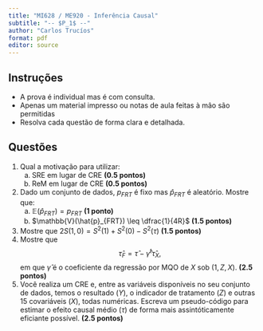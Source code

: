 ```yaml
---
title: "MI628 / ME920 - Inferência Causal"
subtitle: "-- $P_1$ --"
author: "Carlos Trucíos"
format: pdf
editor: source
---
```


## Instruções

- A prova é individual mas é com consulta.
- Apenas um material impresso ou notas de aula feitas à mâo são permitidas
- Resolva cada questão de forma clara e detalhada.


## Questões

1. Qual a motivação para utilizar:
    a. SRE em lugar de CRE **(0.5 pontos)**
    b. ReM em lugar de CRE **(0.5 pontos)**
2. Dado um conjunto de dados, $p_{FRT}$ é fixo mas $\hat{p}_{FRT}$ é aleatório. Mostre que:
    a. $\mathbb{E}(\hat{p}_{FRT}) = p_{FRT}$ **(1 ponto)**
    b. $\mathbb{V}(\hat{p}_{FRT}) \leq \dfrac{1}{4R}$ **(1.5 pontos)**
3. Mostre que $2S(1,0) = S^2(1) + S^2(0) - S^2(\tau)$ **(1.5 pontos)**
4. Mostre que $$\hat{\tau}_F = \hat{\tau} - \hat{\gamma}^t \hat{\tau}_X,$$ em que $\hat{\gamma}$ é o coeficiente da regressão por MQO de $X$ sob $(1, Z, X)$. **(2.5 pontos)**
5. Você realiza um CRE e, entre as variáveis disponíveis no seu conjunto de dados, temos o resultado ($Y$), o indicador de tratamento ($Z$) e outras 15 covariáveis ($X$), todas numéricas. Escreva um pseudo-código para estimar o efeito causal médio ($\tau$) de forma mais assintóticamente eficiante possível. **(2.5 pontos)**

